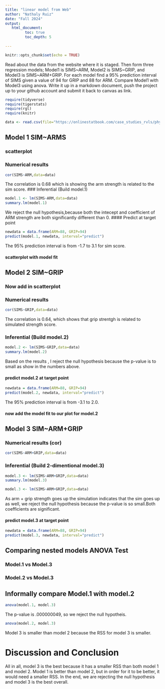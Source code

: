 ```yaml
---
title: "linear model from Web"
author: "Nathaly Ruiz"
date: "Fall 2024"
output:
   html_document:
         toc: true
         toc_depth: 5
        
---
```


```r
knitr::opts_chunk$set(echo = TRUE)
```

Read about the data from the website where it is staged.  Then form three regression models; Model1 is SIMS~ARM, Model2 is SIMS~GRIP, and Model3 is SIMS~ARM+GRIP. For each model find a 95% prediction interval of SIMS given a value of 94  for GRIP and 88 for ARM. Compare Model1 with Model3 using anova. Write it up in a markdown document, push the project up to your github account and submit it back to canvas as link. 

 


```r
require(tidyverse)
require(tigerstats)
require(rgl)
require(knitr)

```

```r
data <- read.csv(file="https://onlinestatbook.com/case_studies_rvls/physical_strength/data.txt",sep="",header=TRUE)  

```

## Model 1 SIM~ARMS

### scatterplot

### Numerical results
```r
cor(SIMS~ARM,data=data)
```
The correlation is 0.68 which is showing the arm strength is related to the 
sim score.
### Inferential  (Build model.1)
```r
model.1 <- lm(SIMS~ARM,data=data)
summary.lm(model.1)
```
We reject the null hypothesis,because both the intecept and coefficient of ARM strength are both significantly 
different than 0.
#### Predict at target point
```r
newdata = data.frame(ARM=88, GRIP=94)
predict(model.1, newdata, interval="predict")
```
The 95% prediction interval is from -1.7 to 3.1 for sim score.

#### scatterplot with model fit
  

## Model 2 SIM~GRIP

### Now add in scatterplot


### Numerical results 
```r
cor(SIMS~GRIP,data=data)
```

The correlation is 0.64, which shows that grip strentgh is related to simulated
strength score.

### Inferential  (Build model.2)
```r
model.2 <- lm(SIMS~GRIP,data=data)
summary.lm(model.2)
``` 
Based on the results , I reject the null hypothesis because the p-value is to small as show in the numbers above.

#### predict model.2 at target point
```r
newdata = data.frame(ARM=88, GRIP=94)
predict(model.2, newdata, interval="predict")
```
The 95% prediction interval is from -3.1 to 2.0.

#### now add the model fit to our plot for model.2
  


## Model 3 SIM~ARM+GRIP

### Numerical results (cor)

```r
cor(SIMS~ARM+GRIP,data=data)
```
  
### Inferential  (Build 2-dimentional model.3)
```r
model.3 <- lm(SIMS~ARM+GRIP,data=data)
summary.lm(model.3)
``` 
```r
model.3 <- lm(SIMS~ARM+GRIP,data=data)
```
As arm + grip strength goes up the simulation indicates that the sim goes up as well, we reject the null hypothesis because the p-value is so small.Both coefficients are significant.

#### predict model.3 at target point
  
```r
newdata = data.frame(ARM=88, GRIP=94)
predict(model.3, newdata, interval="predict")
```

## Comparing nested models ANOVA Test

### Model.1 vs Model.3
### Model.2 vs Model.3

## Informally compare Model.1 with model.2
```r
anova(model.1, model.3)
```
 The p-value is .000000049, so we reject the null hypotheis.
```r
anova(model.2, model.3)
```
Model 3 is smaller than model 2 because the RSS for model 3 is smaller.

# Discussion and Conclusion

All in all, model 3 is the best because it has a smaller RSS than both model 1 and model 2. Model 1 is better than model 2, but in order for it to be better, it would need a smaller RSS. In the end, we are rejecting the null hypothesis and model 3 is the best overall.
